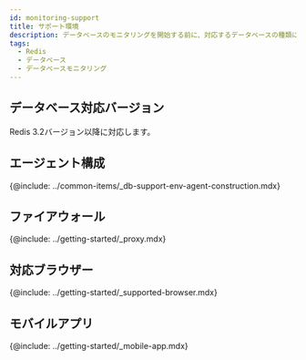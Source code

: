 ```yaml
---
id: monitoring-support
title: サポート環境
description: データベースのモニタリングを開始する前に、対応するデータベースの種類について確認してください。
tags:
  - Redis
  - データベース
  - データベースモニタリング
---
```



<Desc name='Redis' />

## データベース対応バージョン

Redis 3.2バージョン以降に対応します。

## エージェント構成

{@include: ../common-items/_db-support-env-agent-construction.mdx} 

## ファイアウォール

{@include: ../getting-started/_proxy.mdx}

## 対応ブラウザー

{@include: ../getting-started/_supported-browser.mdx}

## モバイルアプリ

{@include: ../getting-started/_mobile-app.mdx} 
